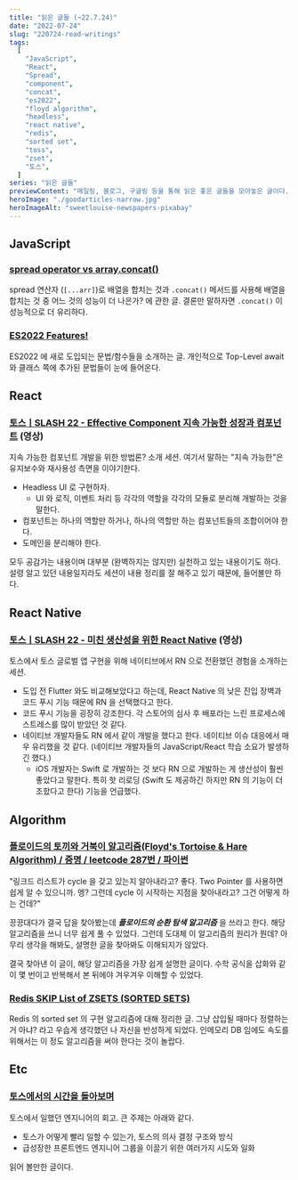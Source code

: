 ```yaml
---
title: "읽은 글들 (~22.7.24)"
date: "2022-07-24"
slug: "220724-read-writings"
tags:
  [
    "JavaScript",
    "React",
    "Spread",
    "component",
    "concat",
    "es2022",
    "floyd algorithm",
    "headless",
    "react native",
    "redis",
    "sorted set",
    "toss",
    "zset",
    "토스",
  ]
series: "읽은 글들"
previewContent: "메일링, 블로그, 구글링 등을 통해 읽은 좋은 글들을 모아놓은 글이다."
heroImage: "./goodarticles-narrow.jpg"
heroImageAlt: "sweetlouise-newspapers-pixabay"
---
```


## JavaScript

### [spread operator vs array.concat()](https://stackoverflow.com/questions/48865710/spread-operator-vs-array-concat)

spread 연산자 (`[...arr]`)로 배열을 합치는 것과 `.concat()` 메서드를 사용해 배열을 합치는 것 중 어느 것의 성능이 더 나은가? 에 관한 글. 결론만 말하자면 `.concat()` 이 성능적으로 더 유리하다.

### [ES2022 Features!](https://h3manth.com/ES2022/)

ES2022 에 새로 도입되는 문법/함수들을 소개하는 글. 개인적으로 Top-Level await 와 클래스 쪽에 추가된 문법들이 눈에 들어온다.

## React

### [토스ㅣSLASH 22 - Effective Component 지속 가능한 성장과 컴포넌트](https://www.youtube.com/watch?v=fR8tsJ2r7Eg) (영상)

지속 가능한 컴포넌트 개발을 위한 방법론? 소개 세션. 여기서 말하는 "지속 가능한"은 유지보수와 재사용성 측면을 이야기한다.

- Headless UI 로 구현하자.
  - UI 와 로직, 이벤트 처리 등 각각의 역할을 각각의 모듈로 분리해 개발하는 것을 말한다.
- 컴포넌트는 하나의 역할만 하거나, 하나의 역할만 하는 컴포넌트들의 조합이어야 한다.
- 도메인을 분리해야 한다.

모두 공감가는 내용이며 대부분 (완벽하지는 않지만) 실천하고 있는 내용이기도 하다. 설령 알고 있던 내용일지라도 세션이 내용 정리를 잘 해주고 있기 때문에, 들어볼만 하다.

## React Native

### [토스ㅣSLASH 22 - 미친 생산성을 위한 React Native](https://www.youtube.com/watch?v=b_6CjuvVg8o) (영상)

토스에서 토스 글로벌 앱 구현을 위해 네이티브에서 RN 으로 전환했던 경험을 소개하는 세션.

- 도입 전 Flutter 와도 비교해보았다고 하는데, React Native 의 낮은 진입 장벽과 코드 푸시 기능 때문에 RN 을 선택했다고 한다.
- 코드 푸시 기능을 굉장히 강조한다. 각 스토어의 심사 후 배포라는 느린 프로세스에 스트레스를 많이 받았던 것 같다.
- 네이티브 개발자들도 RN 에서 같이 개발을 했다고 한다. 네이티브 이슈 대응에서 매우 유리했을 것 같다. (네이티브 개발자들의 JavaScript/React 학습 소요가 발생하긴 했다.)
  - iOS 개발자는 Swift 로 개발하는 것 보다 RN 으로 개발하는 게 생산성이 훨씬 좋았다고 말한다. 특히 핫 리로딩 (Swift 도 제공하긴 하지만 RN 의 기능이 더 조핬다고 한다) 기능을 언급했다.

## Algorithm

### [플로이드의 토끼와 거북이 알고리즘(Floyd's Tortoise & Hare Algorithm) / 증명 / leetcode 287번 / 파이썬](https://fierycoding.tistory.com/45)

"링크드 리스트가 cycle 을 갖고 있는지 알아내라고? 좋다. Two Pointer 를 사용하면 쉽게 알 수 있으니까. 엥? 그런데 cycle 이 시작하는 지점을 찾아내라고? 그건 어떻게 하는 건데?"

끙끙대다가 결국 답을 찾아봤는데 **_플로이드의 순환 탐색 알고리즘_** 을 쓰라고 한다. 해당 알고리즘을 쓰니 너무 쉽게 풀 수 있었다. 그런데 도대체 이 알고리즘의 원리가 뭔데? 아무리 생각을 해봐도, 설명한 글을 찾아봐도 이해되지가 않았다.

결국 찾아낸 이 글이, 해당 알고리즘을 가장 쉽게 설명한 글이다. 수학 공식을 삽화와 같이 몇 번이고 반복해서 본 뒤에야 겨우겨우 이해할 수 있었다.

### [Redis SKIP List of ZSETS (SORTED SETS)](http://redisgate.kr/redis/configuration/internal_skiplist.php)

Redis 의 sorted set 의 구현 알고리즘에 대해 정리한 글. 그냥 삽입될 때마다 정렬하는 거 아냐? 라고 우습게 생각했던 나 자신을 반성하게 되었다. 인메모리 DB 임에도 속도를 위해서는 이 정도 알고리즘을 써야 한다는 것이 놀랍다.

## Etc

### [토스에서의 시간을 돌아보며](https://evan-moon.github.io/2022/05/07/toss-retrospective/)

토스에서 일했던 엔지니어의 회고. 큰 주제는 아래와 같다.

- 토스가 어떻게 빨리 일할 수 있는가, 토스의 의사 결정 구조와 방식
- 급성장한 프론트엔드 엔지니어 그룹을 이끌기 위한 여러가지 시도와 일화

읽어 볼만한 글이다.

